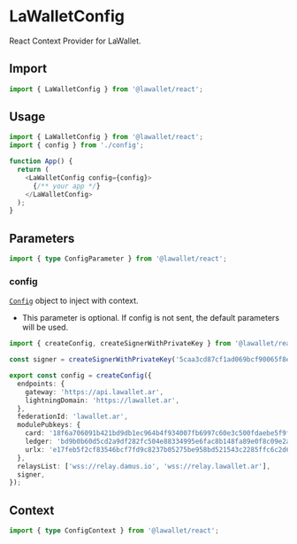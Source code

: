 # LaWalletConfig

React Context Provider for LaWallet.

## Import

```ts
import { LaWalletConfig } from '@lawallet/react';
```

## Usage

```ts filename="App.tsx"
import { LaWalletConfig } from '@lawallet/react';
import { config } from './config';

function App() {
  return (
    <LaWalletConfig config={config}>
      {/** your app */}
    </LaWalletConfig>
  );
}
```

## Parameters

```ts
import { type ConfigParameter } from '@lawallet/react';
```

### config

[`Config`](/react/createConfig#configprops) object to inject with context.

- This parameter is optional. If config is not sent, the default parameters will be used.

```ts filename="Config.ts"
import { createConfig, createSignerWithPrivateKey } from '@lawallet/react';

const signer = createSignerWithPrivateKey('5caa3cd87cf1ad069bcf90065f8e3c60e18a4fca7b6070a44ec7223877504c84');

export const config = createConfig({
  endpoints: {
    gateway: 'https://api.lawallet.ar',
    lightningDomain: 'https://lawallet.ar',
  },
  federationId: 'lawallet.ar',
  modulePubkeys: {
    card: '18f6a706091b421bd9db1ec964b4f934007fb6997c60e3c500fdaebe5f9f7b18',
    ledger: 'bd9b0b60d5cd2a9df282fc504e88334995e6fac8b148fa89e0f8c09e2a570a84',
    urlx: 'e17feb5f2cf83546bcf7fd9c8237b05275be958bd521543c2285ffc6c2d654b3',
  },
  relaysList: ['wss://relay.damus.io', 'wss://relay.lawallet.ar'],
  signer,
});
```

## Context

```ts
import { type ConfigContext } from '@lawallet/react';
```
